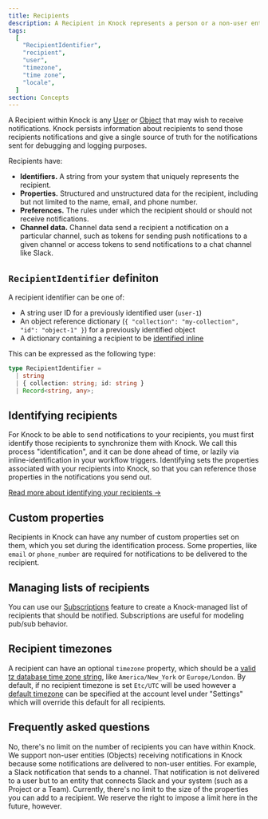 ```yaml
---
title: Recipients
description: A Recipient in Knock represents a person or a non-user entity that receive notifications.
tags:
  [
    "RecipientIdentifier",
    "recipient",
    "user",
    "timezone",
    "time zone",
    "locale",
  ]
section: Concepts
---
```


A Recipient within Knock is any [User](/send-and-manage-data/users) or [Object](/send-and-manage-data/objects) that may wish to receive notifications. Knock persists information about recipients to send those recipients notifications and give a single source of truth for the notifications sent for debugging and logging purposes.

Recipients have:

- **Identifiers.** A string from your system that uniquely represents the recipient.
- **Properties.** Structured and unstructured data for the recipient, including but not limited to the name, email, and phone number.
- **Preferences.** The rules under which the recipient should or should not receive notifications.
- **Channel data.** Channel data send a recipient a notification on a particular channel, such as tokens for sending push notifications to a given channel or access tokens to send notifications to a chat channel like Slack.

## `RecipientIdentifier` definiton

A recipient identifier can be one of:

- A string user ID for a previously identified user (`user-1`)
- An object reference dictionary (`{ "collection": "my-collection", "id": "object-1" }`) for a previously identified object
- A dictionary containing a recipient to be [identified inline](#inline-identifying-recipients)

This can be expressed as the following type:

```typescript
type RecipientIdentifier =
  | string
  | { collection: string; id: string }
  | Record<string, any>;
```

## Identifying recipients

For Knock to be able to send notifications to your recipients, you must first identify those recipients to synchronize them with Knock. We call this process "identification", and it can be done ahead of time, or lazily via inline-identification in your workflow triggers. Identifying sets the properties associated with your recipients into Knock, so that you can reference those properties in the notifications you send out.

[Read more about identifying your recipients ->](/managing-recipients/identifying-recipients)

## Custom properties

Recipients in Knock can have any number of custom properties set on them, which you set during the identification process. Some properties, like `email` or `phone_number` are required for notifications to be delivered to the recipient.

## Managing lists of recipients

You can use our [Subscriptions](/send-and-manage-data/subscriptions) feature to create a Knock-managed list of recipients that should be notified. Subscriptions are useful for modeling pub/sub behavior.

## Recipient timezones

A recipient can have an optional `timezone` property, which should be a [valid tz database time zone string](https://en.wikipedia.org/wiki/List_of_tz_database_time_zones), like `America/New_York` or `Europe/London`. By default, if no recipient timezone is set `Etc/UTC` will be used however a [default timezone](/manage-your-account/account-timezone) can be specified at the account level under "Settings" which will override this default for all recipients.

## Frequently asked questions

<AccordionGroup>
  <Accordion title="Is there a limit on the number of recipients I can have in Knock?">
    No, there's no limit on the number of recipients you can have within Knock.
  </Accordion>
  <Accordion title="Why would I need a non-user recipient?">
    We support non-user entities (Objects) receiving notifications in Knock
    because some notifications are delivered to non-user entities. For example,
    a Slack notification that sends to a channel. That notification is not
    delivered to a user but to an entity that connects Slack and your system
    (such as a Project or a Team).
  </Accordion>
  <Accordion title="Is there a limit to the size of the properties I can pass on a recipient to Knock?">
    Currently, there's no limit to the size of the properties you can add to a
    recipient. We reserve the right to impose a limit here in the future,
    however.
  </Accordion>
</AccordionGroup>
